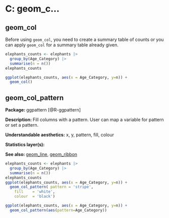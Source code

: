 # C: geom_c...

## geom_col

Before using `geom_col`, you need to create a summary table of counts or you can apply `geom_col` for a summary table already given.

```r
elephants_counts <- elephants |> 
  group_by(Age_Category) |> 
  summarise(n = n())
elephants_counts
```



```r
ggplot(elephants_counts, aes(x = Age_Category, y=n)) + 
  geom_col()
```

## geom_col_pattern{#col_pattern}

**Package: ** ggpattern [@R-ggpattern]

**Description: ** Fill columns with a pattern. User can map a variable for pattern or set a pattern.

**Understandable aesthetics:** x, y, pattern, fill, colour 

**Statistics layer(s):**



**See also: ** [geom_line](#line), [geom_ribbon](#ribbon)

```r
elephants_counts <- elephants |> 
  group_by(Age_Category) |> 
  summarise(n = n())
elephants_counts
ggplot(elephants_counts, aes(x = Age_Category, y=n)) + 
  geom_col_pattern( pattern = 'stripe',
    fill    = 'white',
    colour  = 'black')
```

```r
ggplot(elephants_counts, aes(x = Age_Category, y=n)) + 
  geom_col_pattern(aes(pattern=Age_Category))
```

